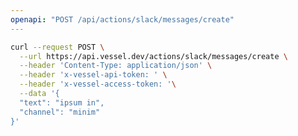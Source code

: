```yaml
---
openapi: "POST /api/actions/slack/messages/create"
---
```


<RequestExample>

```bash Request
curl --request POST \
  --url https://api.vessel.dev/actions/slack/messages/create \
  --header 'Content-Type: application/json' \
  --header 'x-vessel-api-token: ' \
  --header 'x-vessel-access-token: '\
  --data '{
  "text": "ipsum in",
  "channel": "minim"
}'
```

</RequestExample>
